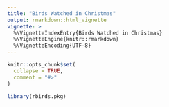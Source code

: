 ```yaml
---
title: "Birds Watched in Christmas"
output: rmarkdown::html_vignette
vignette: >
  %\VignetteIndexEntry{Birds Watched in Christmas}
  %\VignetteEngine{knitr::rmarkdown}
  %\VignetteEncoding{UTF-8}
---
```


```r
knitr::opts_chunk$set(
  collapse = TRUE,
  comment = "#>"
)
```

```r
library(rbirds.pkg)
```
